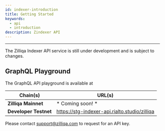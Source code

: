 ```yaml
---
id: indexer-introduction
title: Getting Started
keywords:
  - api
  - introduction
description: Zindexer API
---
```


---

The Zilliqa Indexer API service is still under development and is subject to changes.


## GraphQL Playground
The GraphQL API playground is available at 

| Chain(s)              | URL(s)                                          |
| --------------------- | ------------------------------------------------|
| **Zilliqa Mainnet**   | * Coming soon! *                                |
| **Developer Testnet** | https://stg-indexer-api.rialto.studio/zilliqa   |


Please contact support@zilliqa.com to request for an API key.

